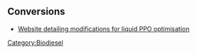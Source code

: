 == Conversions ==

*[http://orcboys.homedns.org/general/orc_projects/bio_diesel/svo/index.htm Website detailing modifications for liquid PPO optimisation]{{Broken link}}
{{stub}}
[[Category:Biodiesel]]